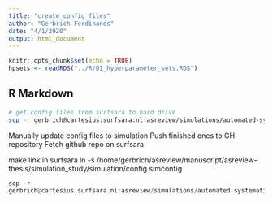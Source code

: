 ```yaml
---
title: "create_config_files"
author: "Gerbrich Ferdinands"
date: "4/1/2020"
output: html_document
---
```


```r
knitr::opts_chunk$set(echo = TRUE)
hpsets <- readRDS("../R/01_hyperparameter_sets.RDS")

```

## R Markdown

```bash
# get config files from surfsara to hard drive 
scp -r gerbrich@cartesius.surfsara.nl:asreview/simulations/automated-systematic-review-simulations/scripts/config /Volumes/Gerbrich/asreview/config/optimization_output
```


Manually update config files to simulation 
Push finished ones to GH repository
Fetch github repo on surfsara

make link in surfsara 
ln -s /home/gerbrich/asreview/manuscript/asreview-thesis/simulation_study/simulation/config simconfig


```r
scp -r 
gerbrich@cartesius.surfsara.nl:asreview/simulations/automated-systematic-review-simulations/siminput
```

